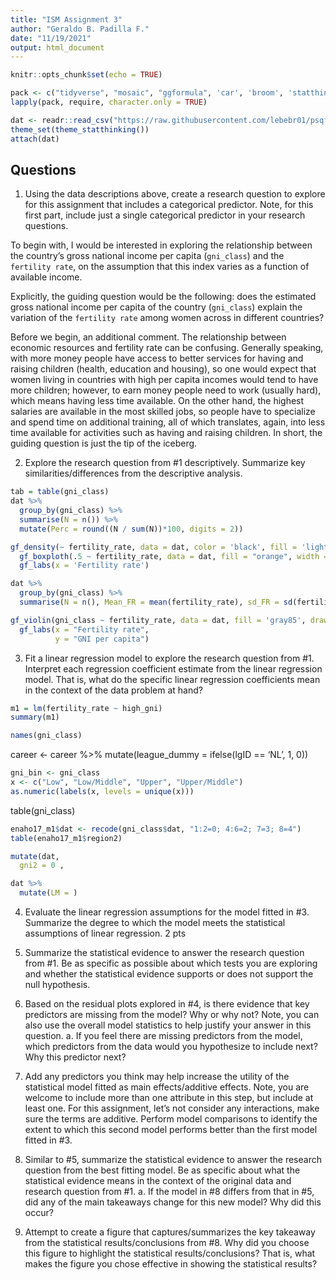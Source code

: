 ```yaml
---
title: "ISM Assignment 3"
author: "Geraldo B. Padilla F."
date: "11/19/2021"
output: html_document
---
```


```r
knitr::opts_chunk$set(echo = TRUE)
```

```r
pack <- c("tidyverse", "mosaic", "ggformula", 'car', 'broom', 'statthink')
lapply(pack, require, character.only = TRUE)
```

```r
dat <- readr::read_csv("https://raw.githubusercontent.com/lebebr01/psqf_6243/main/data/fertility.csv")
theme_set(theme_statthinking())
attach(dat)
```

## Questions

1. Using the data descriptions above, create a research question to explore for this assignment that includes a categorical predictor. Note, for this first part, include just a single categorical predictor in your research questions.

To begin with, I would be interested in exploring the relationship between the country's gross national income per capita (`gni_class`) and the `fertility rate`, on the assumption that this index varies as a function of available income.

Explicitly, the guiding question would be the following: does the estimated gross national income per capita of the country (`gni_class`) explain the variation of the `fertility rate` among women across in different countries?

Before we begin, an additional comment. The relationship between economic resources and fertility rate can be confusing. Generally speaking, with more money people have access to better services for having and raising children (health, education and housing), so one would expect that women living in countries with high per capita incomes would tend to have more children; however, to earn money people need to work (usually hard), which means having less time available. On the other hand, the highest salaries are available in the most skilled jobs, so people have to specialize and spend time on additional training, all of which translates, again, into less time available for activities such as having and raising children. In short, the guiding question is just the tip of the iceberg.

2. Explore the research question from #1 descriptively. Summarize key similarities/differences from the descriptive analysis.

```r
tab = table(gni_class)
dat %>%
  group_by(gni_class) %>%
  summarise(N = n()) %>%
  mutate(Perc = round((N / sum(N))*100, digits = 2))
```

```r
gf_density(~ fertility_rate, data = dat, color = 'black', fill = 'lightblue') %>%
  gf_boxploth(.5 ~ fertility_rate, data = dat, fill = "orange", width = .04) %>%
  gf_labs(x = 'Fertility rate')
```

```r
dat %>%
  group_by(gni_class) %>%
  summarise(N = n(), Mean_FR = mean(fertility_rate), sd_FR = sd(fertility_rate), Median_FR = median(fertility_rate), sd = perc(gni_class, data = dat, format = 'percent'))
```

```r
gf_violin(gni_class ~ fertility_rate, data = dat, fill = 'gray85', draw_quantiles = c(0.1, 0.5, 0.9)) %>%
  gf_labs(x = "Fertility rate",
          y = "GNI per capita")
```

3. Fit a linear regression model to explore the research question from #1. Interpret each regression coefficient estimate from the linear regression model. That is, what do the specific linear regression coefficients mean in the context of the data problem at hand?

```r
m1 = lm(fertility_rate ~ high_gni)
summary(m1)
```

```r
names(gni_class)
```
career <- career %>%
  mutate(league_dummy = ifelse(lgID == 'NL', 1, 0))

```r
gni_bin <- gni_class
x <- c("Low", "Low/Middle", "Upper", "Upper/Middle")
as.numeric(labels(x, levels = unique(x)))
```

table(gni_class)

```r
enaho17_m1$dat <- recode(gni_class$dat, "1:2=0; 4:6=2; 7=3; 8=4")
table(enaho17_m1$region2)
```

```r
mutate(dat,
  gni2 = 0 ,
```


```r
dat %>%
  mutate(LM = )
```


4. Evaluate the linear regression assumptions for the model fitted in #3. Summarize the degree to which the model meets the statistical assumptions of linear regression. 2 pts

5. Summarize the statistical evidence to answer the research question from #1. Be as specific as possible about which tests you are exploring and whether the statistical evidence supports or does not support the null hypothesis.

6. Based on the residual plots explored in #4, is there evidence that key predictors are missing from the model? Why or why not? Note, you can also use the overall model statistics to help justify your answer in this question. a. If you feel there are missing predictors from the model, which predictors from the data would you hypothesize to include next? Why this predictor next?

7. Add any predictors you think may help increase the utility of the statistical model fitted as main effects/additive effects. Note, you are welcome to include more than one attribute in this step, but include at least one. For this assignment, let’s not consider any interactions, make sure the terms are additive. Perform model comparisons to identify the extent to which this second model performs better than the first model fitted in #3.

8. Similar to #5, summarize the statistical evidence to answer the research question from the best fitting model. Be as specific about what the statistical evidence means in the context of the original data and research question from #1. a. If the model in #8 differs from that in #5, did any of the main takeaways change for this new model? Why did this occur?

9. Attempt to create a figure that captures/summarizes the key takeaway from the statistical results/conclusions from #8. Why did you choose this figure to highlight the statistical results/conclusions? That is, what makes the figure you chose effective in showing the statistical results?